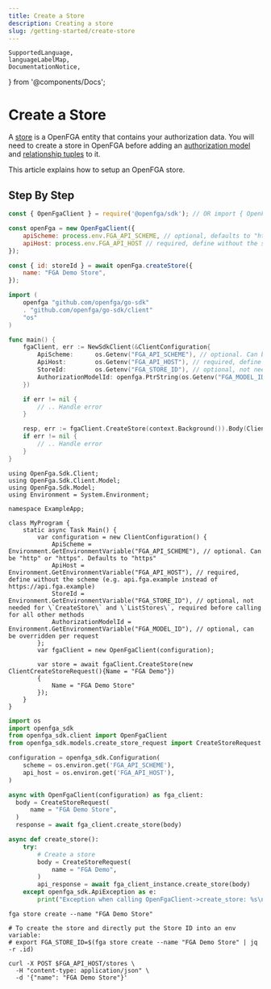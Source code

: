 ```yaml
---
title: Create a Store
description: Creating a store
slug: /getting-started/create-store
---
```


    SupportedLanguage,
    languageLabelMap,
    DocumentationNotice,
} from '@components/Docs';

# Create a Store

<DocumentationNotice />

A [store](../concepts.mdx#what-is-a-store) is a OpenFGA entity that contains your authorization data. You will need to create a store in OpenFGA before adding an [authorization model](../concepts.mdx#what-is-an-authorization-model) and [relationship tuples](../concepts.mdx#what-is-a-relationship-tuple) to it.

This article explains how to setup an OpenFGA store.

## Step By Step

<Tabs groupId="languages">
<TabItem value={SupportedLanguage.JS_SDK} label={languageLabelMap.get(SupportedLanguage.JS_SDK)}>

```javascript
const { OpenFgaClient } = require('@openfga/sdk'); // OR import { OpenFgaClient } from '@openfga/sdk';

const openFga = new OpenFgaClient({
    apiScheme: process.env.FGA_API_SCHEME, // optional, defaults to "https"
    apiHost: process.env.FGA_API_HOST // required, define without the scheme (e.g. api.openfga.example instead of https://api.openfga.example)
});

const { id: storeId } = await openFga.createStore({
    name: "FGA Demo Store",
});
```

</TabItem>
<TabItem value={SupportedLanguage.GO_SDK} label={languageLabelMap.get(SupportedLanguage.GO_SDK)}>

```go
import (
    openfga "github.com/openfga/go-sdk"
    . "github.com/openfga/go-sdk/client"
    "os"
)

func main() {
    fgaClient, err := NewSdkClient(&ClientConfiguration{
        ApiScheme:      os.Getenv("FGA_API_SCHEME"), // optional. Can be "http" or "https". Defaults to "https"
        ApiHost:        os.Getenv("FGA_API_HOST"), // required, define without the scheme (e.g. api.fga.example instead of https://api.fga.example)
        StoreId:        os.Getenv("FGA_STORE_ID"), // optional, not needed for \`CreateStore\` and \`ListStores\`, required before calling for all other methods
        AuthorizationModelId: openfga.PtrString(os.Getenv("FGA_MODEL_ID")),  // optional, can be overridden per request
    })

    if err != nil {
        // .. Handle error
    }

    resp, err := fgaClient.CreateStore(context.Background()).Body(ClientCreateStoreRequest{Name: "FGA Demo"}).Execute()
    if err != nil {
        // .. Handle error
    }
}
```

</TabItem>

<TabItem value={SupportedLanguage.DOTNET_SDK} label={languageLabelMap.get(SupportedLanguage.DOTNET_SDK)}>

```dotnet
using OpenFga.Sdk.Client;
using OpenFga.Sdk.Client.Model;
using OpenFga.Sdk.Model;
using Environment = System.Environment;

namespace ExampleApp;

class MyProgram {
    static async Task Main() {
        var configuration = new ClientConfiguration() {
            ApiScheme = Environment.GetEnvironmentVariable("FGA_API_SCHEME"), // optional. Can be "http" or "https". Defaults to "https"
            ApiHost = Environment.GetEnvironmentVariable("FGA_API_HOST"), // required, define without the scheme (e.g. api.fga.example instead of https://api.fga.example)
            StoreId = Environment.GetEnvironmentVariable("FGA_STORE_ID"), // optional, not needed for \`CreateStore\` and \`ListStores\`, required before calling for all other methods
            AuthorizationModelId = Environment.GetEnvironmentVariable("FGA_MODEL_ID"), // optional, can be overridden per request
        };
        var fgaClient = new OpenFgaClient(configuration);

        var store = await fgaClient.CreateStore(new ClientCreateStoreRequest(){Name = "FGA Demo"})
        {
            Name = "FGA Demo Store"
        });
    }
}
```

</TabItem>

<TabItem value={SupportedLanguage.PYTHON_SDK} label={languageLabelMap.get(SupportedLanguage.PYTHON_SDK)}>

```python
import os
import openfga_sdk
from openfga_sdk.client import OpenFgaClient
from openfga_sdk.models.create_store_request import CreateStoreRequest

configuration = openfga_sdk.Configuration(
    scheme = os.environ.get('FGA_API_SCHEME'),
    api_host = os.environ.get('FGA_API_HOST'),
)

async with OpenFgaClient(configuration) as fga_client:
  body = CreateStoreRequest(
      name = "FGA Demo Store",
  )
  response = await fga_client.create_store(body)

async def create_store():
    try:
        # Create a store
        body = CreateStoreRequest(
            name = "FGA Demo",
        )
        api_response = await fga_client_instance.create_store(body)
    except openfga_sdk.ApiException as e:
        print("Exception when calling OpenFgaClient->create_store: %s\n" % e)

```

</TabItem>

<TabItem value={SupportedLanguage.CLI} label={languageLabelMap.get(SupportedLanguage.CLI)}>

```shell
fga store create --name "FGA Demo Store"

# To create the store and directly put the Store ID into an env variable:
# export FGA_STORE_ID=$(fga store create --name "FGA Demo Store" | jq -r .id)
```

</TabItem>

<TabItem value={SupportedLanguage.CURL} label={languageLabelMap.get(SupportedLanguage.CURL)}>

```shell
curl -X POST $FGA_API_HOST/stores \
  -H "content-type: application/json" \
  -d '{"name": "FGA Demo Store"}'
```

</TabItem>

</Tabs>
